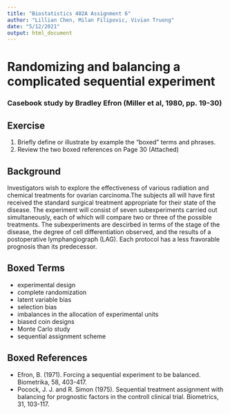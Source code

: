 ```yaml
---
title: "Biostatistics 402A Assignment 6"
author: "Lillian Chen, Milan Filipovic, Vivian Truong"
date: "5/12/2021"
output: html_document
---
```


# Randomizing and balancing a complicated sequential experiment
### Casebook study by Bradley Efron (Miller et al, 1980, pp. 19-30)

## Exercise

1. Briefly define or illustrate by example the "boxed" terms and phrases.
2. Review the two boxed references on Page 30 (Attached)


## Background
Investigators wish to explore the effectiveness of various radiation and chemical treatments for ovarian carcinoma.The subjects all will have first received the standard surgical treatment appropriate for their state of the disease. The experiment will consist of seven subexperiments carried out simultaneously, each of which will compare two or three of the possible treatments. The subexperiments are descirbed in terms of the stage of the disease, the degree of cell differentiation observed, and the results of a postoperative lymphangiograph (LAG). Each protocol has a less fravorable prognosis than its predecessor.

## Boxed Terms

* experimental design
* complete randomization
* latent variable bias
* selection bias
* imbalances in the allocation of experimental units
* biased coin designs
* Monte Carlo study
* sequential assignment scheme


## Boxed References

* Efron, B. (1971). Forcing a sequential experiment to be balanced. Biometrika, 58, 403-417.
* Pocock, J. J. and R. Simon (1975). Sequential treatment assignment with balancing for prognostic factors in the controll clinical trial. Biometrics, 31, 103-117.